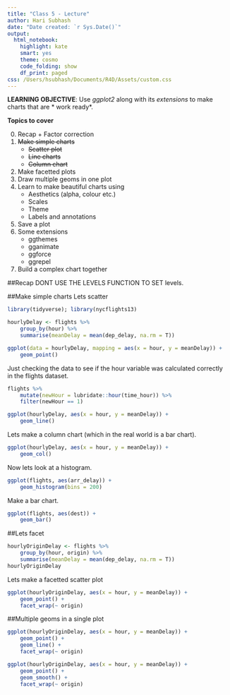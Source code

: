 ```yaml
---
title: "Class 5 - Lecture"
author: Hari Subhash
date: "Date created: `r Sys.Date()`"
output:
  html_notebook:
    highlight: kate
    smart: yes
    theme: cosmo
    code_folding: show
    df_print: paged
css: /Users/hsubhash/Documents/R4D/Assets/custom.css
---
```

**LEARNING OBJECTIVE**: Use *ggplot2* along with its *extensions* to make charts that are * work ready*.

**Topics to cover**

0. Recap + Factor correction
1. ~~Make simple charts~~
    + ~~Scatter plot~~
    + ~~Line charts~~
    + ~~Column chart~~
2. Make facetted plots
3. Draw multiple geoms in one plot
4. Learn to make beautiful charts using
    + Aesthetics (alpha, colour etc.)
    + Scales
    + Theme
    + Labels and annotations
5. Save a plot
6. Some extensions
    + ggthemes
    + gganimate
    + ggforce
    + ggrepel
7. Build a complex chart together


##Recap
DONT USE THE LEVELS FUNCTION TO SET levels.

##Make simple charts
Lets scatter
```r
library(tidyverse); library(nycflights13)

hourlyDelay <- flights %>% 
    group_by(hour) %>% 
    summarise(meanDelay = mean(dep_delay, na.rm = T)) 

ggplot(data = hourlyDelay, mapping = aes(x = hour, y = meanDelay)) +
    geom_point()
```
Just checking the data to see if the hour variable was calculated correctly in the flights dataset.
```r
flights %>% 
    mutate(newHour = lubridate::hour(time_hour)) %>% 
    filter(newHour == 1)
```

```r
ggplot(hourlyDelay, aes(x = hour, y = meanDelay)) +
    geom_line()
```

Lets make a column chart (which in the real world is a bar chart).
```r
ggplot(hourlyDelay, aes(x = hour, y = meanDelay)) +
    geom_col()
```

Now lets look at a histogram.

```r
ggplot(flights, aes(arr_delay)) +
    geom_histogram(bins = 200)
```

Make a bar chart.
```r
ggplot(flights, aes(dest)) +
    geom_bar()
```


##Lets facet

```r
hourlyOriginDelay <- flights %>% 
    group_by(hour, origin) %>% 
    summarise(meanDelay = mean(dep_delay, na.rm = T))
hourlyOriginDelay
```
Lets make a facetted scatter plot
```r
ggplot(hourlyOriginDelay, aes(x = hour, y = meanDelay)) +
    geom_point() +
    facet_wrap(~ origin)
```

##Multiple geoms in a single plot

```r
ggplot(hourlyOriginDelay, aes(x = hour, y = meanDelay)) +
    geom_point() +
    geom_line() +
    facet_wrap(~ origin)
```


```r
ggplot(hourlyOriginDelay, aes(x = hour, y = meanDelay)) +
    geom_point() +
    geom_smooth() +
    facet_wrap(~ origin)
```



